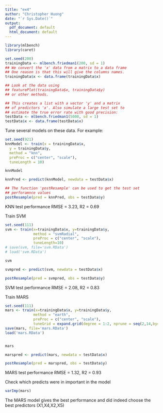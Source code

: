 ```yaml
---
title: "ex4"
author: "Christopher Huong"
date: "`r Sys.Date()`"
output:
  pdf_document: default
  html_document: default
---
```


```r
library(mlbench)
library(caret)
```

```r
set.seed(200)
trainingData <- mlbench.friedman1(200, sd = 1)
## We convert the 'x' data from a matrix to a data frame
## One reason is that this will give the columns names.
trainingData$x <- data.frame(trainingData$x)

## Look at the data using
## featurePlot(trainingData$x, trainingData$y)
## or other methods.

## This creates a list with a vector 'y' and a matrix
## of predictors 'x'. Also simulate a large test set to
## estimate the true error rate with good precision:
testData <- mlbench.friedman1(5000, sd = 1)
testData$x <- data.frame(testData$x)
```
Tune several models on these data. For example:

```r

set.seed(921)
knnModel <- train(x = trainingData$x,
  y = trainingData$y,
  method = "knn",
  preProc = c("center", "scale"),
  tuneLength = 10)

knnModel

knnPred <- predict(knnModel, newdata = testData$x)

## The function 'postResample' can be used to get the test set
## perforamnce values
postResample(pred = knnPred, obs = testData$y)


```

KNN test performance RMSE = 3.23, R2 = 0.69

Train SVM

```r
set.seed(111)
svm <- train(x=trainingData$x, y=trainingData$y,
             method = "svmRadial",
             preProc = c("center", "scale"),
             tuneLength=10)
# save(svm, file='svm.RData')
# load('svm.RData')

svm

svmpred <- predict(svm, newdata = testData$x)

postResample(pred = svmpred, obs = testData$y)
```
SVM test performance RMSE = 2.08, R2 = 0.83

Train MARS

```r
set.seed(111)
mars <- train(x=trainingData$x, y=trainingData$y,
             method = "earth",
             preProc = c("center", "scale"),
             tuneGrid = expand.grid(degree = 1:2, nprune = seq(2,14,by=2)))
save(mars, file='mars.RData')
load('mars.RData')


mars

marspred <- predict(mars, newdata = testData$x)

postResample(pred = marspred, obs = testData$y)

```
MARS test performance RMSE = 1.32, R2 = 0.93

Check which predicts were in important in the model

```r
varImp(mars)

```

The MARS model gives the best performance and did indeed choose the best predictors (X1,X4,X2,X5)


